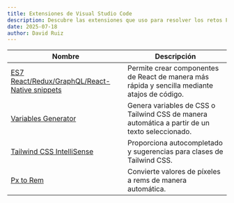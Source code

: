 ```yaml
---
title: Extensiones de Visual Studio Code
description: Descubre las extensiones que uso para resolver los retos Frontend.
date: 2025-07-18
author: David Ruiz
---
```


| Nombre | Descripción |
|-------------------|-----------------|
| [ES7 React/Redux/GraphQL/React-Native snippets](https://marketplace.visualstudio.com/items?itemName=rodrigovallades.es7-react-js-snippets)   | Permite crear componentes de React de manera más rápida y sencilla mediante atajos de código. |
|[Variables Generator](https://marketplace.visualstudio.com/items?itemName=CodingTube.variables-generator&ssr=false#overview) | Genera variables de CSS o Tailwind CSS de manera automática a partir de un texto seleccionado. |
| [Tailwind CSS IntelliSense](https://marketplace.visualstudio.com/items?itemName=bradlc.vscode-tailwindcss) | Proporciona autocompletado y sugerencias para clases de Tailwind CSS. |
| [Px to Rem](https://marketplace.visualstudio.com/items?itemName=cipchk.cssrem) | Convierte valores de píxeles a rems de manera automática. |